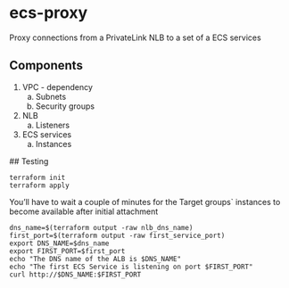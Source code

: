 # ecs-proxy

Proxy connections from a PrivateLink NLB to a set of a ECS services

## Components

1. VPC - dependency
    a) Subnets
    b) Security groups
2. NLB
    a) Listeners
3. ECS services
    a) Instances


 ## Testing

```
terraform init
terraform apply
```

You'll have to wait a couple of minutes for the Target groups` instances to become available after initial attachment

```
dns_name=$(terraform output -raw nlb_dns_name)
first_port=$(terraform output -raw first_service_port)
export DNS_NAME=$dns_name
export FIRST_PORT=$first_port
echo "The DNS name of the ALB is $DNS_NAME"
echo "The first ECS Service is listening on port $FIRST_PORT"
curl http://$DNS_NAME:$FIRST_PORT
 ```